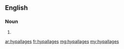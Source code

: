 ==English==

===Noun===
{{head|en|noun plural form}}

# {{plural of|hypallage|lang=en}}

[[ar:hypallages]]
[[fr:hypallages]]
[[mg:hypallages]]
[[my:hypallages]]